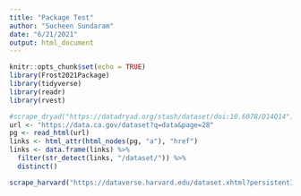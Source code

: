 ```yaml
---
title: "Package Test"
author: "Sucheen Sundaram"
date: "6/21/2021"
output: html_document
---
```


```r
knitr::opts_chunk$set(echo = TRUE)
library(Frost2021Package)
library(tidyverse)
library(readr)
library(rvest)
```

```r
#scrape_dryad("https://datadryad.org/stash/dataset/doi:10.6078/D14Q14")
url <- "https://data.ca.gov/dataset?q=data&page=28"
pg <- read_html(url)
links <- html_attr(html_nodes(pg, "a"), "href")
links <- data.frame(links) %>%
  filter(str_detect(links, "/dataset/")) %>%
  distinct()

scrape_harvard("https://dataverse.harvard.edu/dataset.xhtml?persistentId=doi:10.7910/DVN/6IRAEM")
```
